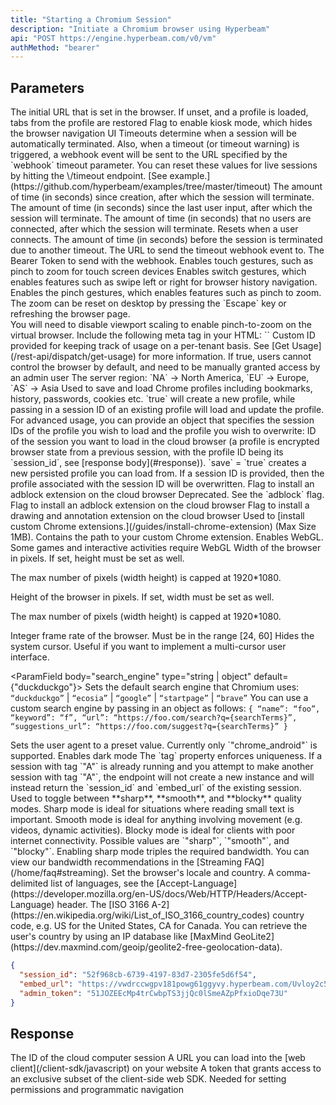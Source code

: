 ```yaml
---
title: "Starting a Chromium Session"
description: "Initiate a Chromium browser using Hyperbeam"
api: "POST https://engine.hyperbeam.com/v0/vm"
authMethod: "bearer"
---
```


## Parameters

<ParamField body="start_url" type="string" default="about:blank">
  The initial URL that is set in the browser. If unset, and a profile is loaded,
  tabs from the profile are restored
</ParamField>

<ParamField body="kiosk" type="boolean" default={false}>
  Flag to enable kiosk mode, which hides the browser navigation UI
</ParamField>

<ParamField body="timeout" type="object">
  Timeouts determine when a session will be automatically terminated.
  Also, when a timeout (or timeout warning) is triggered, a webhook event will be sent to the URL specified by the `webhook` timeout parameter.
  <Tip>
    You can reset these values for live sessions by hitting the \<embed_url\>/timeout endpoint. [See example.](https://github.com/hyperbeam/examples/tree/master/timeout)
  </Tip>
  <Expandable>
    <ParamField body="absolute" type="number">
      The amount of time (in seconds) since creation, after which the session will terminate.
    </ParamField>
    <ParamField body="inactive" type="number">
      The amount of time (in seconds) since the last user input, after which the session will terminate.
    </ParamField>
    <ParamField body="offline" type="number" default={3600}>
      The amount of time (in seconds) that no users are connected, after which the session will terminate. Resets when a user connects.
    </ParamField>
    <ParamField body="warning" type="number" default={60}>
      The amount of time (in seconds) before the session is terminated due to another timeout.
    </ParamField>
    <ParamField body="webhook" type="object">
      <Expandable>
        <ParamField body="url" type="string">
          The URL to send the timeout webhook event to.
        </ParamField>
        <ParamField body="bearer" type="string">
          The Bearer Token to send with the webhook.
        </ParamField>
      </Expandable>
    </ParamField>
  </Expandable>
</ParamField>

<ParamField body="touch_gestures" type="object">
  Enables touch gestures, such as pinch to zoom for touch screen devices
  <Expandable>
    <ParamField body="swipe" type="boolean" default={false}>
      Enables switch gestures, which enables features such as swipe left or right for browser history navigation.
    </ParamField>
    <ParamField body="pinch" type="boolean" default={false}>
      Enables the pinch gestures, which enables features such as pinch to zoom. The zoom can be reset on desktop by pressing the `Escape` key or refreshing the browser page.
      <br>
      You will need to disable viewport scaling to enable pinch-to-zoom on the virtual browser. Include the following meta tag in your HTML:
      `<meta name="viewport" content="width=device-width, initial-scale=1, maximum-scale=1, user-scalable=no" />`
    </ParamField>
  </Expandable>
</ParamField>

<ParamField body="tenant_id" type="string">
  Custom ID provided for keeping track of usage on a per-tenant basis. See [Get Usage](/rest-api/dispatch/get-usage) for more information.
</ParamField>

<ParamField body="control_disable_default" type="boolean" default={false}>
  If true, users cannot control the browser by default, and need to be manually
  granted access by an admin user
</ParamField>

<ParamField body="region" type="string" default="NA">
  The server region: `NA` → North America, `EU` → Europe, `AS` → Asia
</ParamField>

<ParamField body="profile" type="boolean | string | object">
  Used to save and load Chrome profiles including bookmarks, history, passwords,
  cookies etc. `true` will create a new profile, while passing in a session ID
  of an existing profile will load and update the profile. For advanced usage,
  you can provide an object that specifies the session IDs of the profile you
  wish to load and the profile you wish to overwrite:

  <Expandable>
    <ParamField body="load" type="string">
      ID of the session you want to load in the cloud browser (a profile is
      encrypted browser state from a previous session, with the profile ID being
      its `session_id`, see [response body](#response)).
    </ParamField>
    <ParamField body="save" type="boolean | string" default="false">
      `save` = `true` creates a new persisted profile you can load from. If a
      session ID is provided, then the profile associated with the session ID
      will be overwritten.
    </ParamField>
  </Expandable>
</ParamField>

<ParamField body="adblock" type="boolean" default={false}>
  Flag to install an adblock extension on the cloud browser
</ParamField>

<ParamField body="ublock" type="boolean" default={false} deprecated={true}>
  Deprecated. See the `adblock` flag. Flag to install an adblock extension on the cloud browser
</ParamField>

<ParamField body="draw" type="boolean" default={false}>
  Flag to install a drawing and annotation extension on the cloud browser
</ParamField>

<ParamField body="extension" type="object">
  Used to [install custom Chrome extensions.](/guides/install-chrome-extension)
  (Max Size 1MB).
  <Expandable>
    <ParamField body="field" type="string">
      Contains the path to your custom Chrome extension.
    </ParamField>
  </Expandable>
</ParamField>

<ParamField body="webgl" type="boolean" default={false}>
  Enables WebGL. Some games and interactive activities require WebGL
</ParamField>

<ParamField body="width" type="number" default={1280}>
Width of the browser in pixels. If set, height must be set as well.

The max number of pixels (width height) is capped at 1920*1080.
</ParamField>

<ParamField body="height" type="number" default={720}>
Height of the browser in pixels. If set, width must be set as well.

The max number of pixels (width height) is capped at 1920*1080.
</ParamField>

<ParamField body="fps" type="number" default={24}>
  Integer frame rate of the browser. Must be in the range [24, 60]
</ParamField>

<ParamField body="hide_cursor" type="boolean" default={false}>
  Hides the system cursor. Useful if you want to implement a multi-cursor user
  interface.
</ParamField>

<ParamField body="search_engine" type="string | object" default={"duckduckgo"}>
  Sets the default search engine that Chromium uses: `“duckduckgo”` | `“ecosia”` | `“google”` | `“startpage”` | `“brave”`
  <Accordion title="How to use custom search engine">
    You can use a custom search engine by passing in an object as follows:
      `{
        “name”: “foo”,
        “keyword”: “f”,
        “url”: “https://foo.com/search?q={searchTerms}”,
        “suggestions_url”: “https://foo.com/suggest?q={searchTerms}”
      }`
  </Accordion>
</ParamField>

<ParamField body="user_agent" type="string">
  Sets the user agent to a preset value. Currently only `"chrome_android"` is supported.
</ParamField>

<ParamField body="dark" type="boolean" default={false}>
  Enables dark mode
</ParamField>

<ParamField body="tag" type="string">
  The `tag` property enforces uniqueness. If a session with tag `"A"` is already
  running and you attempt to make another session with tag `"A"`, the endpoint
  will not create a new instance and will instead return the `session_id` and
  `embed_url` of the existing session.
</ParamField>

<ParamField body="quality" type="object">
  Used to toggle between **sharp**, **smooth**, and **blocky** quality modes.
  Sharp mode is ideal for situations where reading small text is important.
  Smooth mode is ideal for anything involving movement (e.g. videos, dynamic activities).
  Blocky mode is ideal for clients with poor internet connectivity.
  <Expandable>
    <ParamField body="mode" type="string" default="smooth">
      Possible values are `"sharp"`, `"smooth"`, and `"blocky"`.
      <Warning>Enabling sharp mode triples the required bandwidth. You can view our bandwidth recommendations in the [Streaming FAQ](/home/faq#streaming).</Warning>
    </ParamField>

  </Expandable>
</ParamField>

<ParamField body="locale" type="object">
  Set the browser's locale and country.
  <Expandable>
    <ParamField body="language" type="string">A comma-delimited list of languages, see the [Accept-Language](https://developer.mozilla.org/en-US/docs/Web/HTTP/Headers/Accept-Language) header.</ParamField>
    <ParamField body="country" type="string">The [ISO 3166 A-2](https://en.wikipedia.org/wiki/List_of_ISO_3166_country_codes) country code, e.g. US for the United States, CA for Canada. You can retrieve the user's country by using an IP database like [MaxMind GeoLite2](https://dev.maxmind.com/geoip/geolite2-free-geolocation-data).</ParamField>
  </Expandable>
</ParamField>

<ResponseExample>

```json Example response
{
  "session_id": "52f968cb-6739-4197-83d7-2305fe5d6f54",
  "embed_url": "https://vwdrccwgpv181powg61ggyvy.hyperbeam.com/Uvloy2c5QZeD1yMF_l1vVA?token=c8iw3SmQglOU0ugfLr3dWY2LalSKI_WOGUldEt8knbw",
  "admin_token": "51JOZEEcMp4trCwbpTS3jjQc0lSmeAZpPfxioDqe73U"
}
```

</ResponseExample>

## Response

<ResponseField name="session_id" type="string">
  The ID of the cloud computer session
</ResponseField>

<ResponseField name="embed_url" type="string">
  A URL you can load into the [web client](/client-sdk/javascript) on your
  website
</ResponseField>

<ResponseField name="admin_token" type="string">
  A token that grants access to an exclusive subset of the client-side web SDK.
  Needed for setting permissions and programmatic navigation
</ResponseField>
